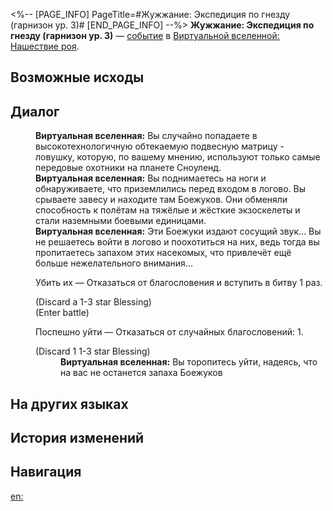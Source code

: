 <%-- [PAGE_INFO]
PageTitle=#Жужжание: Экспедиция по гнезду (гарнизон ур. 3)#
[END_PAGE_INFO] --%>
{{Дополнить}}
{{ВВ Событие Инфобокс
|id                 = 19001-4
|Название           = 
|Изображение        = Событие ВВ Рой.png
|Испытание_в_вв     = 
|Испытание_в_рое    = Неизвестно
|Испытание_в_зиш    = 
|Испытание_в_рв     = 
|Испытание_в_облнеп = 
|Требования         = 
|Пред               = 
|След               = 
|Упоминания         = 
|Порядок            = 044
|Порядок_рв         = 
}}
'''Жужжание: Экспедиция по гнезду (гарнизон ур. 3)''' — [[Виртуальная вселенная/События|событие]] в [[Виртуальная вселенная: Нашествие роя|Виртуальной вселенной: Нашествие роя]].

==Возможные исходы==
{{Возможные исходы
|Выбор_1 = Убить их
|Результат_1 = Отказаться от благословения и вступить в битву 1 раз.

|Выбор_2 = Поспешно уйти
|Результат_2 = Отказаться от случайных благословений: 1.
}}

==Диалог==
{{Диалог Начало}}
:'''Виртуальная вселенная:''' Вы случайно попадаете в высокотехнологичную обтекаемую подвесную матрицу - ловушку, которую, по вашему мнению, используют только самые передовые охотники на планете Сноуленд.
:'''Виртуальная вселенная:''' Вы поднимаетесь на ноги и обнаруживаете, что приземлились перед входом в логово. Вы срываете завесу и находите там Боежуков. Они обменяли способность к полётам на тяжёлые и жёсткие экзоскелеты и стали наземными боевыми единицами.
:'''Виртуальная вселенная:''' Эти Боежуки издают сосущий звук... Вы не решаетесь войти в логово и поохотиться на них, ведь тогда вы пропитаетесь запахом этих насекомых, что привлечёт ещё больше нежелательного внимания...
:{{Диалог|Звезда}} Убить их &mdash; Отказаться от благословения и вступить в битву 1 раз.
:;(Discard a 1-3 star Blessing)
:;(Enter battle)
::{{Список врагов|mode=sent|Незрелый жаложук*3; Молодой жаложук*1}}
:{{Диалог|Звезда}} Поспешно уйти &mdash; Отказаться от случайных благословений: 1.
:;(Discard 1 1-3 star Blessing)
::'''Виртуальная вселенная:''' Вы торопитесь уйти, надеясь, что на вас не останется запаха Боежуков
{{Диалог Конец}}

==На других языках==
{{На других языках
|en   = Swarm: Nest Exploration (Third Praetorian)
|zhs  = 虫潮•虫巢探险（三级卫戍）
|zht  = 蟲潮•蟲巢探險（三級衛戍）
|ja   = {{Rubi|虫|むし}}の{{Rubi|潮|しお}}・{{Rubi|虫|むし}}の{{Rubi|巣|す}}{{Rubi|探険|たんけん}}（{{Rubi|三級守備|さんきゅうしゅび}}）
|ko   = 곤충 파도•곤충집 탐험(3급 경비)
|es   = Enjambre: Exploración del nido (tercer pretoriano)
|fr   = Exploration du nid de l'Essaim (troisième prétorien)
|ru   = Жужжание: Экспедиция по гнезду (гарнизон ур. 3)
|th   = คลื่นแมลง: สำรวจรังแมลง (กองกำลังระดับ 3)
|vi   = Côn Trùng - Khám Phá Ổ Côn Trùng (Cảnh Vệ Cấp 3)
|de   = Der Schwarm: Nesterkundung (Garnisonsstufe 3)
|id   = Swarm: Eksplorasi Sarang Serangga (Garnisun Tingkat 3)
|pt   = Enxame: Exploração de Ninho (Terceiro Pretoriano)
}}

==История изменений==
{{История изменений|3.5}}

==Навигация==
{{События ВВ Навбокс}}

[[en:]]